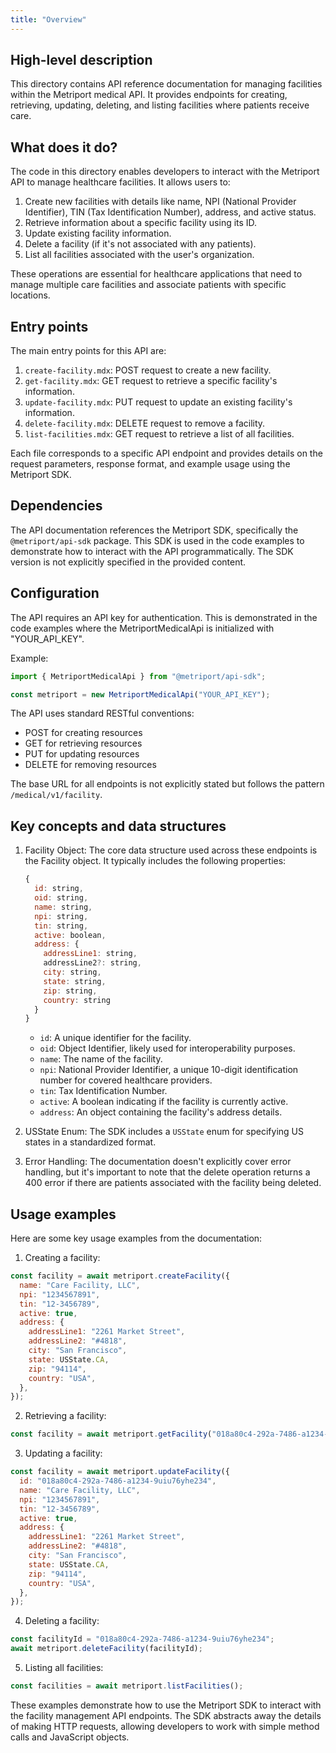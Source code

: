 ```yaml
---
title: "Overview"
---
```


## High-level description
This directory contains API reference documentation for managing facilities within the Metriport medical API. It provides endpoints for creating, retrieving, updating, deleting, and listing facilities where patients receive care.

## What does it do?
The code in this directory enables developers to interact with the Metriport API to manage healthcare facilities. It allows users to:

1. Create new facilities with details like name, NPI (National Provider Identifier), TIN (Tax Identification Number), address, and active status.
2. Retrieve information about a specific facility using its ID.
3. Update existing facility information.
4. Delete a facility (if it's not associated with any patients).
5. List all facilities associated with the user's organization.

These operations are essential for healthcare applications that need to manage multiple care facilities and associate patients with specific locations.

## Entry points
The main entry points for this API are:

1. `create-facility.mdx`: POST request to create a new facility.
2. `get-facility.mdx`: GET request to retrieve a specific facility's information.
3. `update-facility.mdx`: PUT request to update an existing facility's information.
4. `delete-facility.mdx`: DELETE request to remove a facility.
5. `list-facilities.mdx`: GET request to retrieve a list of all facilities.

Each file corresponds to a specific API endpoint and provides details on the request parameters, response format, and example usage using the Metriport SDK.

## Dependencies
The API documentation references the Metriport SDK, specifically the `@metriport/api-sdk` package. This SDK is used in the code examples to demonstrate how to interact with the API programmatically. The SDK version is not explicitly specified in the provided content.

## Configuration
The API requires an API key for authentication. This is demonstrated in the code examples where the MetriportMedicalApi is initialized with "YOUR_API_KEY".

Example:
```javascript
import { MetriportMedicalApi } from "@metriport/api-sdk";

const metriport = new MetriportMedicalApi("YOUR_API_KEY");
```

The API uses standard RESTful conventions:
- POST for creating resources
- GET for retrieving resources
- PUT for updating resources
- DELETE for removing resources

The base URL for all endpoints is not explicitly stated but follows the pattern `/medical/v1/facility`.

## Key concepts and data structures

1. Facility Object:
   The core data structure used across these endpoints is the Facility object. It typically includes the following properties:

   ```javascript
   {
     id: string,
     oid: string,
     name: string,
     npi: string,
     tin: string,
     active: boolean,
     address: {
       addressLine1: string,
       addressLine2?: string,
       city: string,
       state: string,
       zip: string,
       country: string
     }
   }
   ```

   - `id`: A unique identifier for the facility.
   - `oid`: Object Identifier, likely used for interoperability purposes.
   - `name`: The name of the facility.
   - `npi`: National Provider Identifier, a unique 10-digit identification number for covered healthcare providers.
   - `tin`: Tax Identification Number.
   - `active`: A boolean indicating if the facility is currently active.
   - `address`: An object containing the facility's address details.

2. USState Enum:
   The SDK includes a `USState` enum for specifying US states in a standardized format.

3. Error Handling:
   The documentation doesn't explicitly cover error handling, but it's important to note that the delete operation returns a 400 error if there are patients associated with the facility being deleted.

## Usage examples

Here are some key usage examples from the documentation:

1. Creating a facility:

```javascript
const facility = await metriport.createFacility({
  name: "Care Facility, LLC",
  npi: "1234567891",
  tin: "12-3456789",
  active: true,
  address: {
    addressLine1: "2261 Market Street",
    addressLine2: "#4818",
    city: "San Francisco",
    state: USState.CA,
    zip: "94114",
    country: "USA",
  },
});
```

2. Retrieving a facility:

```javascript
const facility = await metriport.getFacility("018a80c4-292a-7486-a1234-9uiu76yhe234");
```

3. Updating a facility:

```javascript
const facility = await metriport.updateFacility({
  id: "018a80c4-292a-7486-a1234-9uiu76yhe234",
  name: "Care Facility, LLC",
  npi: "1234567891",
  tin: "12-3456789",
  active: true,
  address: {
    addressLine1: "2261 Market Street",
    addressLine2: "#4818",
    city: "San Francisco",
    state: USState.CA,
    zip: "94114",
    country: "USA",
  },
});
```

4. Deleting a facility:

```javascript
const facilityId = "018a80c4-292a-7486-a1234-9uiu76yhe234";
await metriport.deleteFacility(facilityId);
```

5. Listing all facilities:

```javascript
const facilities = await metriport.listFacilities();
```

These examples demonstrate how to use the Metriport SDK to interact with the facility management API endpoints. The SDK abstracts away the details of making HTTP requests, allowing developers to work with simple method calls and JavaScript objects.